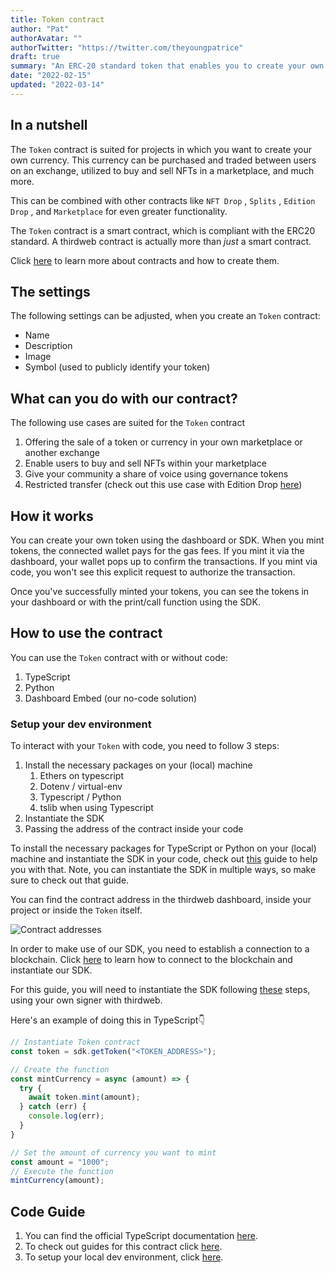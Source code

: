 ```yaml
---
title: Token contract
author: "Pat"
authorAvatar: ""
authorTwitter: "https://twitter.com/theyoungpatrice"
draft: true
summary: "An ERC-20 standard token that enables you to create your own crypto token or currency"
date: "2022-02-15"
updated: "2022-03-14"
---
```


## In a nutshell

The `Token` contract is suited for projects in which you want to create your own currency. This currency can be purchased and traded between users on an exchange, utilized to buy and sell NFTs in a marketplace, and much more.

This can be combined with other contracts like `NFT Drop` , `Splits` , `Edition Drop` , and `Marketplace` for even greater functionality.

The `Token` contract is a smart contract, which is compliant with the ERC20 standard. A thirdweb contract is actually more than _just_ a smart contract.

Click [here](/contracts) to learn more about contracts and how to create them.

## The settings

The following settings can be adjusted, when you create an `Token` contract:

- Name
- Description
- Image
- Symbol (used to publicly identify your token)

## What can you do with our contract?

The following use cases are suited for the `Token` contract

1. Offering the sale of a token or currency in your own marketplace or another exchange
2. Enable users to buy and sell NFTs within your marketplace
3. Give your community a share of voice using governance tokens
4. Restricted transfer (check out this use case with Edition Drop [here](/guides/make-your-nft-non-transferable))

## How it works

You can create your own token using the dashboard or SDK. When you mint tokens, the connected wallet pays for the gas fees. If you mint it via the dashboard, your wallet pops up to confirm the transactions. If you mint via code, you won't see this explicit request to authorize the transaction.

Once you've successfully minted your tokens, you can see the tokens in your dashboard or with the print/call function using the SDK.

## How to use the contract

You can use the `Token` contract with or without code:

1. TypeScript
2. Python
3. Dashboard Embed (our no-code solution)

### Setup your dev environment

To interact with your `Token` with code, you need to follow 3 steps:

1. Install the necessary packages on your (local) machine
   1. Ethers on typescript
   2. Dotenv / virtual-env
   3. Typescript / Python
   4. tslib when using Typescript
2. Instantiate the SDK
3. Passing the address of the contract inside your code

To install the necessary packages for TypeScript or Python on your (local) machine and instantiate the SDK in your code, check out [this](/guides/sdk-guide) guide to help you with that. Note, you can instantiate the SDK in multiple ways, so make sure to check out that guide.

You can find the contract address in the thirdweb dashboard, inside your project or inside the `Token` itself.

![Contract addresses](/assets/portal/learn/token/contracts.png)

In order to make use of our SDK, you need to establish a connection to a blockchain. Click [here](learn/connect-to-blockchain) to learn how to connect to the blockchain and instantiate our SDK.

For this guide, you will need to instantiate the SDK following [these](/learn/connect-to-blockchain#using-your-own-signer-with-thirdweb) steps, using your own signer with thirdweb.

Here's an example of doing this in TypeScript👇

```jsx
// Instantiate Token contract
const token = sdk.getToken("<TOKEN_ADDRESS>");

// Create the function
const mintCurrency = async (amount) => {
  try {
    await token.mint(amount);
  } catch (err) {
    console.log(err);
  }
}

// Set the amount of currency you want to mint
const amount = "1000";
// Execute the function
mintCurrency(amount);
```

## Code Guide

1. You can find the official TypeScript documentation [here](https://docs.thirdweb.com/typescript/sdk.token).
2. To check out guides for this contract click [here](/guides/token).
3. To setup your local dev environment, click [here](/guides/sdk-guide).

<MdxNavigation>
  <MdxNavigationItem
    href="/contracts/nft-drop"
    title="NFT Drop"
  />
  <MdxNavigationItem href="/contracts/marketplace" title="Marketplace" next />
</MdxNavigation>
